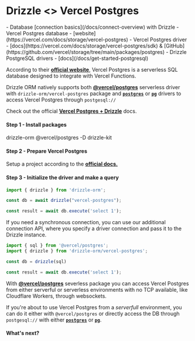 
# Drizzle \<\> Vercel Postgres

<Prerequisites>
- Database [connection basics](/docs/connect-overview) with Drizzle
- Vercel Postgres database - [website](https://vercel.com/docs/storage/vercel-postgres)
- Vercel Postgres driver - [docs](https://vercel.com/docs/storage/vercel-postgres/sdk) & [GitHub](https://github.com/vercel/storage/tree/main/packages/postgres)
- Drizzle PostgreSQL drivers - [docs](/docs/get-started-postgresql)
</Prerequisites>

According to their **[official website](https://vercel.com/docs/storage/vercel-postgres)**,
Vercel Postgres is a serverless SQL database designed to integrate with Vercel Functions.

Drizzle ORM natively supports both **[@vercel/postgres](https://vercel.com/docs/storage/vercel-postgres)** serverless
driver with `drizzle-orm/vercel-postgres` package and **[`postgres`](#postgresjs)** or **[`pg`](#node-postgres)**
drivers to access Vercel Postgres through `postgesql://`

Check out the official **[Vercel Postgres + Drizzle](https://vercel.com/docs/storage/vercel-postgres/using-an-orm#drizzle)** docs.

#### Step 1 - Install packages

<Npm>
drizzle-orm @vercel/postgres
-D drizzle-kit
</Npm>

#### Step 2 - Prepare Vercel Postgres

Setup a project according to the **[official docs.](https://vercel.com/docs/storage/vercel-postgres/quickstart)** 

#### Step 3 - Initialize the driver and make a query

```typescript copy
import { drizzle } from 'drizzle-orm';

const db = await drizzle("vercel-postgres");

const result = await db.execute('select 1');
```

If you need a synchronous connection, you can use our additional connection API, 
where you specify a driver connection and pass it to the Drizzle instance.

```typescript copy
import { sql } from '@vercel/postgres';
import { drizzle } from 'drizzle-orm/vercel-postgres';

const db = drizzle(sql)

const result = await db.execute('select 1');
```

With **[@vercel/postgres](https://vercel.com/docs/storage/vercel-postgres)** severless package
you can access Vercel Postgres from either serverful or serverless environments with no TCP available,
like Cloudflare Workers, through websockets.  
  
If you're about to use Vercel Postgres from a _serverfull_ environment, you can do it
either with `@vercel/postgres` or directly access the DB through `postgesql://` with 
either **[`postgres`](#postgresjs)** or **[`pg`](#node-postgres)**.

#### What's next?

<WhatsNextPostgres/>
